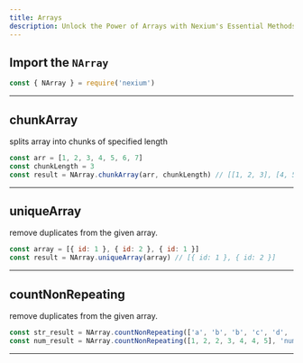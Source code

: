 ```yaml
---
title: Arrays
description: Unlock the Power of Arrays with Nexium's Essential Methods
---
```


## Import the `NArray`

```js
const { NArray } = require('nexium')
```

---

## chunkArray

splits array into chunks of specified length

```js
const arr = [1, 2, 3, 4, 5, 6, 7]
const chunkLength = 3
const result = NArray.chunkArray(arr, chunkLength) // [[1, 2, 3], [4, 5, 6], [7]]
```

---

## uniqueArray

remove duplicates from the given array.

```js
const array = [{ id: 1 }, { id: 2 }, { id: 1 }]
const result = NArray.uniqueArray(array) // [{ id: 1 }, { id: 2 }]
```

---

## countNonRepeating

remove duplicates from the given array.

```js
const str_result = NArray.countNonRepeating(['a', 'b', 'b', 'c', 'd', 'd', 'e'], 'string') // 3
const num_result = NArray.countNonRepeating([1, 2, 2, 3, 4, 4, 5], 'number') // 3
```

---
